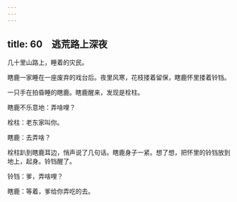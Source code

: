 ```yaml
---
---
---
```

title: 60　逃荒路上深夜
---




几十里山路上，睡着的灾民。

瞎鹿一家睡在一座废弃的戏台后。夜里风寒，花枝搂着留保，瞎鹿怀里搂着铃铛。

一只手在拍昏睡的瞎鹿。瞎鹿醒来，发现是栓柱。

瞎鹿不乐意地：弄啥哩？

栓柱：老东家叫你。

瞎鹿：去弄啥？

栓柱趴到瞎鹿耳边，悄声说了几句话。瞎鹿身子一紧。想了想，把怀里的铃铛放到地上，起身。铃铛醒了。

铃铛：爹，弄啥哩？

瞎鹿：等着，爹给你弄吃的去。